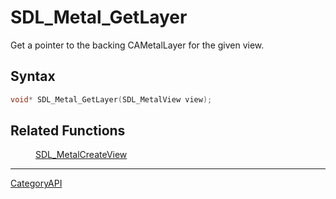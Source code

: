 = SDL_Metal_GetLayer =

Get a pointer to the backing CAMetalLayer for the given view.

== Syntax ==

<syntaxhighlight lang='c'>
void* SDL_Metal_GetLayer(SDL_MetalView view);
</syntaxhighlight>

== Related Functions ==

:[[SDL_MetalCreateView]]

----
[[CategoryAPI]]


